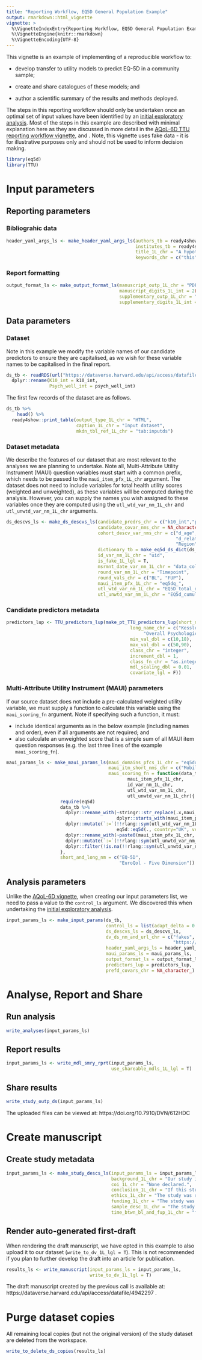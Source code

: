 ```yaml
---
title: "Reporting Workflow, EQ5D General Population Example"
output: rmarkdown::html_vignette
vignette: >
  %\VignetteIndexEntry{Reporting Workflow, EQ5D General Population Example}
  %\VignetteEngine{knitr::rmarkdown}
  %\VignetteEncoding{UTF-8}
---
```


\blandscape
<!---BLOCK_LANDSCAPE_START--->
This vignette is an example of implementing of a reproducible workflow to:

- develop transfer to utility models to predict EQ-5D in a community sample; 

- create and share catalogues of these models; and 

- author a scientific summary of the results and methods deployed. 

The steps in this reporting workflow should only be undertaken once an optimal set of input values have been identified by an [initial exploratory analysis](Model_TTU.html). Most of the steps in this example are described with minimal explanation here as they are discussed in more detail in the [AQoL-6D TTU reporting workflow vignette](CSP_AQOL6D_TTU.html), and . Note, this vignette uses fake data - it is for illustrative purposes only and should not be used to inform decision making.

```r
library(eq5d)
library(TTU)
```

# Input parameters

## Reporting parameters

### Bibliograhic data
```r
header_yaml_args_ls <- make_header_yaml_args_ls(authors_tb = ready4show::authors_tb,
                                                institutes_tb = ready4show::institutes_tb,
                                                title_1L_chr = "A hypothetical study using fake data for instructional purposes only",
                                                keywords_chr = c("this","is","a","replication","using","fake","data","do", "not","cite"))
```

### Report formatting
```r
output_format_ls <- make_output_format_ls(manuscript_outp_1L_chr = "PDF",
                                          manuscript_digits_1L_int = 2L,
                                          supplementary_outp_1L_chr = "PDF",
                                          supplementary_digits_1L_int = 2L)
```

## Data parameters

### Dataset
Note in this example we modify the variable names of our candidate predictors to ensure they are capitalised, as we wish for these variable names to be capitalised in the final report.

```r
ds_tb <- readRDS(url("https://dataverse.harvard.edu/api/access/datafile/4750597")) %>%
  dplyr::rename(K10_int = k10_int,
                Psych_well_int = psych_well_int) 
```

The first few records of the dataset are as follows.

```r
ds_tb %>%
    head() %>%
  ready4show::print_table(output_type_1L_chr = "HTML",
                          caption_1L_chr = "Input dataset",
                          mkdn_tbl_ref_1L_chr = "tab:inputds")
```

### Dataset metadata
We describe the features of our dataset that are most relevant to the analyses we are planning to undertake. Note all, Multi-Attribute Utility Instrument (MAUI) question variables must start with a common prefix, which needs to be passed to the `maui_item_pfx_1L_chr` argument. The dataset does not need to include variables for total health utility scores (weighted and unweighted), as these variables will be computed during the analysis. However, you can supply the names you wish assigned to these variables once they are computed using the `utl_wtd_var_nm_1L_chr` and `utl_unwtd_var_nm_1L_chr` arguments.

```r
ds_descvs_ls <- make_ds_descvs_ls(candidate_predrs_chr = c("k10_int","psych_well_int"),
                                  candidate_covar_nms_chr = NA_character_,
                                  cohort_descv_var_nms_chr = c("d_age", "Gender", 
                                                               "d_relation_s","d_sexual_ori_s", 
                                                               "Region", "d_studying_working"),
                                  dictionary_tb = make_eq5d_ds_dict(ds_tb), 
                                  id_var_nm_1L_chr = "uid", 
                                  is_fake_1L_lgl = T,
                                  msrmnt_date_var_nm_1L_chr = "data_collection_dtm",
                                  round_var_nm_1L_chr = "Timepoint", 
                                  round_vals_chr = c("BL", "FUP"),
                                  maui_item_pfx_1L_chr = "eq5dq_", 
                                  utl_wtd_var_nm_1L_chr = "EQ5D_total_dbl",
                                  utl_unwtd_var_nm_1L_chr = "EQ5d_cumulative_dbl")
```

### Candidate predictors metadata

```r
predictors_lup <- TTU_predictors_lup(make_pt_TTU_predictors_lup(short_name_chr = ds_descvs_ls$candidate_predrs_chr,
                                              long_name_chr = c("Kessler Psychological Distress - 10 Item Total Score",
                                                   "Overall Psychological Wellbeing (Winefield et al. 2012)"),
                                              min_val_dbl = c(10,18),
                                              max_val_dbl = c(50,90),
                                              class_chr = "integer",
                                              increment_dbl = 1,
                                              class_fn_chr = "as.integer",
                                              mdl_scaling_dbl = 0.01,
                                              covariate_lgl = F))
```

### Multi-Attribute Utility Instrument (MAUI) parameters
If our source dataset does not include a pre-calculated weighted utility variable, we must supply a function to calculate this variable using the `maui_scoring_fn` argument. Note if specifying such a function, it must:

 - include identical arguments as in the below example (including names and order), even if all arguments are not required; and
 - also calculate an unweighted score that is a simple sum of all MAUI item question responses (e.g. the last three lines of the example `maui_scoring_fn`).

```r
maui_params_ls <- make_maui_params_ls(maui_domains_pfcs_1L_chr = "eq5dq_",
                                      maui_itm_short_nms_chr = c("Mobility", "Self-care", "Activities","Pain","Anxiety"),
                                      maui_scoring_fn = function(data_tb,
                                             maui_item_pfx_1L_chr,
                                             id_var_nm_1L_chr, 
                                             utl_wtd_var_nm_1L_chr,
                                             utl_unwtd_var_nm_1L_chr){
                    require(eq5d)
                    data_tb %>% 
                      dplyr::rename_with(~stringr::str_replace(.x,maui_item_pfx_1L_chr,""),
                                         dplyr::starts_with(maui_item_pfx_1L_chr)) %>%
                      dplyr::mutate(`:=`(!!rlang::sym(utl_wtd_var_nm_1L_chr), 
                                         eq5d::eq5d(., country="UK", version = "5L", type = "CW"))) %>%
                      dplyr::rename_with(~paste0(maui_item_pfx_1L_chr,.x),c("MO","SC","UA","PD","AD")) %>%
                      dplyr::mutate(`:=`(!!rlang::sym(utl_unwtd_var_nm_1L_chr),                                          rowSums(dplyr::across(dplyr::starts_with(maui_item_pfx_1L_chr))))) %>%
                      dplyr::filter(!is.na(!!rlang::sym(utl_unwtd_var_nm_1L_chr)))
                    },
                    short_and_long_nm = c("EQ-5D",
                                          "EuroQol - Five Dimension"))
```

## Analysis parameters
Unlike the [AQoL-6D vignette](CSP_AQOL6D_TTU.html), when creating our input parameters list, we need to pass a value to the `control_ls` argument. We discovered this when undertaking the [initial exploratory analysis](Model_TTU.html).

```r
input_params_ls <- make_input_params(ds_tb,
                                     control_ls = list(adapt_delta = 0.99),
                                     ds_descvs_ls = ds_descvs_ls,
                                     dv_ds_nm_and_url_chr = c("fakes", 
                                                              "https://doi.org/10.7910/DVN/612HDC"), 
                                     header_yaml_args_ls = header_yaml_args_ls,
                                     maui_params_ls = maui_params_ls,
                                     output_format_ls = output_format_ls,
                                     predictors_lup = predictors_lup,
                                     prefd_covars_chr = NA_character_)

```

# Analyse, Report and Share 

## Run analysis
```r
write_analyses(input_params_ls)
```

## Report results
```r
input_params_ls <- write_mdl_smry_rprt(input_params_ls,
                                       use_shareable_mdls_1L_lgl = T)
```

## Share results
```r
write_study_outp_ds(input_params_ls)
```
The uploaded files can be viewed at: https://doi.org/10.7910/DVN/612HDC

# Create manuscript

## Create study metadata
```r
input_params_ls <- make_study_descs_ls(input_params_ls = input_params_ls,
                                       background_1L_chr = "Our study is entirely fictional and has been created to illustrate the generalisability of TTU package functions.",
                                       coi_1L_chr = "None declared.",
                                       conclusion_1L_chr = "If this study was real, the results would be really interesting.",
                                       ethics_1L_chr = "The study was reviewed and granted approval by Awesome University's Human Research Ethics Committee (2222222.2).",
                                       funding_1L_chr = "The study was funded by an science enthusiast.",
                                       sample_desc_1L_chr = "The study sample is fake data that pretends to be Australian young people aged 12 to 25 years.",
                                       time_btwn_bl_and_fup_1L_chr = "four months")
```

## Render auto-generated first-draft
When rendering the draft manuscript, we have opted in this example to also upload it to our dataset (`write_to_dv_1L_lgl = T`). This is not recommended if you plan to further develop the draft into an article for publication.

```r
results_ls <- write_manuscript(input_params_ls = input_params_ls,
                               write_to_dv_1L_lgl = T)
```

The draft manuscript created by the previous call is available at: https://dataverse.harvard.edu/api/access/datafile/4942297 .

# Purge dataset copies
All remaining local copies (but not the original version) of the study dataset are deleted from the workspace.

```r
write_to_delete_ds_copies(results_ls)
```

\elandscape
<!---BLOCK_LANDSCAPE_STOP--->
